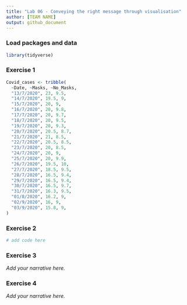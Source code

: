 ```yaml
---
title: "Lab 06 - Conveying the right message through visualisation"
author: [TEAM NAME]
output: github_document
---
```


### Load packages and data

```r
library(tidyverse) 
```


### Exercise 1

```r
Covid_cases <- tribble(
  ~Date, ~Masks, ~No_Masks,
  "13/7/2020", 23, 9.5,
  "14/7/2020", 19.5, 9,
  "15/7/2020", 20, 9,
  "16/7/2020", 20, 9.8,
  "17/7/2020", 20, 9.7,
  "18/7/2020", 20, 9.5,
  "19/7/2020", 20, 9.3,
  "20/7/2020", 20.5, 8.7,
  "21/7/2020", 21, 8.5,
  "22/7/2020", 20.5, 8.5,
  "23/7/2020", 20, 8.5,
  "24/7/2020", 20, 9,
  "25/7/2020", 20, 9.9,
  "26/7/2020", 19.5, 10,
  "27/7/2020", 18.5, 9.5,
  "28/7/2020", 16.5, 9.4,
  "29/7/2020", 16.5, 9.4,
  "30/7/2020", 16.5, 9.7,
  "31/7/2020", 16.3, 9.5,
  "01/8/2020", 16.2, 9,
  "02/9/2020", 16, 9,
  "03/9/2020", 15.8, 9,
)
```


### Exercise 2

```r
# add code here
```


### Exercise 3

*Add your narrative here.*


### Exercise 4

*Add your narrative here.*
